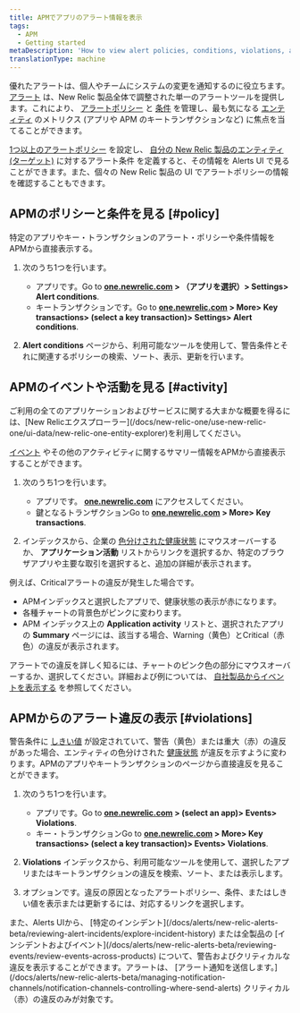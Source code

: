 ```yaml
---
title: APMでアプリのアラート情報を表示
tags:
  - APM
  - Getting started
metaDescription: 'How to view alert policies, conditions, violations, and other activity and events directly from APM.'
translationType: machine
---
```


優れたアラートは、個人やチームにシステムの変更を通知するのに役立ちます。 [アラート](/docs/alerts/new-relic-alerts-beta/getting-started/new-relic-alerts) は、New Relic 製品全体で調整された単一のアラートツールを提供します。これにより、 [アラートポリシー](/docs/alerts/new-relic-alerts-beta/getting-started/alerts-glossary#alert-policy) と [条件](/docs/alerts/new-relic-alerts-beta/getting-started/alerts-glossary#alert-condition) を管理し、最も気になる [エンティティ](/docs/alerts/new-relic-alerts-beta/getting-started/alerts-glossary#alert-entity) のメトリクス (アプリや APM のキートランザクションなど) に焦点を当てることができます。

[1つ以上のアラートポリシー](/docs/alerts/new-relic-alerts-beta/configuring-alert-policies/name-or-rename-alert-policy) を設定し、 [自分の New Relic ](/docs/alerts/new-relic-alerts-beta/configuring-alert-policies/define-alert-conditions)[製品のエンティティ (ターゲット)](/docs/alerts/new-relic-alerts-beta/configuring-alert-policies/select-product-targets-alert-condition) に対するアラート条件 を定義すると、その情報を Alerts UI で見ることができます。また、個々の New Relic 製品の UI でアラートポリシーの情報を確認することもできます。

## APMのポリシーと条件を見る [#policy]

特定のアプリやキー・トランザクションのアラート・ポリシーや条件情報をAPMから直接表示する。

1. 次のうち1つを行います。

   * アプリです。Go to **[one.newrelic.com](https://one.newrelic.com) > （アプリを選択）> Settings> Alert conditions**.
   * キートランザクションです。Go to **[one.newrelic.com](https://one.newrelic.com) > More> Key transactions> (select a key transaction)> Settings> Alert conditions**.

2. **Alert conditions** ページから、利用可能なツールを使用して、警告条件とそれに関連するポリシーの検索、ソート、表示、更新を行います。

## APMのイベントや活動を見る [#activity]

<Callout variant="tip">
  ご利用の全てのアプリケーションおよびサービスに関する大まかな概要を得るには、[New Relicエクスプローラー](/docs/new-relic-one/use-new-relic-one/ui-data/new-relic-one-entity-explorer)を利用してください。
</Callout>

[イベント](/docs/alerts/new-relic-alerts-beta/getting-started/alerts-glossary#event) やその他のアクティビティに関するサマリー情報をAPMから直接表示することができます。

1. 次のうち1つを行います。

   * アプリです。 **[one.newrelic.com](https://one.newrelic.com/)** にアクセスしてください。
   * 鍵となるトランザクションGo to **[one.newrelic.com](https://one.newrelic.com) > More> Key transactions**.

2. インデックスから、企業の [色分けされた健康状態](/docs/alerts/new-relic-alerts-beta/getting-started/alerts-glossary#health-status) にマウスオーバーするか、 **アプリケーション活動** リストからリンクを選択するか、特定のブラウザアプリや主要な取引を選択すると、追加の詳細が表示されます。

例えば、Criticalアラートの違反が発生した場合です。

* APMインデックスと選択したアプリで、健康状態の表示が赤になります。
* 各種チャートの背景色がピンクに変わります。
* APM インデックス上の **Application activity** リストと、選択されたアプリの **Summary** ページには、該当する場合、Warning（黄色）とCritical（赤色）の違反が表示されます。

アラートでの違反を詳しく知るには、チャートのピンク色の部分にマウスオーバーするか、選択してください。詳細および例については、 [自社製品からイベントを表示する](/docs/alerts/new-relic-alerts-beta/reviewing-events/view-events-their-products) を参照してください。

## APMからのアラート違反の表示 [#violations]

警告条件に [しきい値](/docs/alerts/new-relic-alerts-beta/getting-started/alerts-glossary#alert-threshold) が設定されていて、警告（黄色）または重大（赤）の違反があった場合、エンティティの色分けされた [健康状態](/docs/alerts/new-relic-alerts-beta/getting-started/alerts-glossary#health-status) が違反を示すように変わります。APMのアプリやキートランザクションのページから直接違反を見ることができます。

1. 次のうち1つを行います。

   * アプリです。Go to **[one.newrelic.com](https://one.newrelic.com) > (select an app)> Events> Violations**.
   * キー・トランザクションGo to **[one.newrelic.com](https://one.newrelic.com) > More> Key transactions> (select a key transaction)> Events> Violations**.

2. **Violations** インデックスから、利用可能なツールを使用して、選択したアプリまたはキートランザクションの違反を検索、ソート、または表示します。

3. オプションです。違反の原因となったアラートポリシー、条件、またはしきい値を表示または更新するには、対応するリンクを選択します。

<Callout variant="tip">
  また、Alerts UIから、 [特定のインシデント](/docs/alerts/new-relic-alerts-beta/reviewing-alert-incidents/explore-incident-history) または全製品の [インシデントおよびイベント](/docs/alerts/new-relic-alerts-beta/reviewing-events/review-events-across-products) について、警告およびクリティカルな違反を表示することができます。アラートは、 [アラート通知を送信します。](/docs/alerts/new-relic-alerts-beta/managing-notification-channels/notification-channels-controlling-where-send-alerts) クリティカル（赤）の違反のみが対象です。
</Callout>